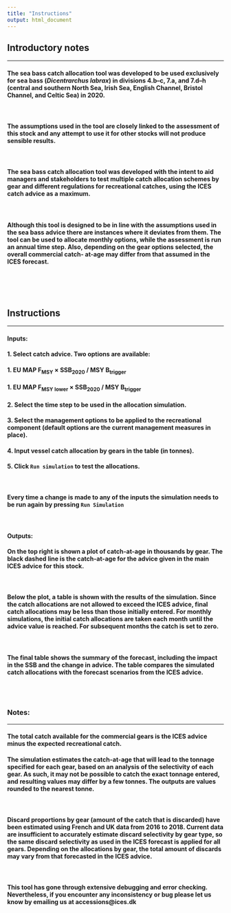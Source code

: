 ```yaml
---
title: "Instructions"
output: html_document
---
```



## Introductory notes  
***


#### The sea bass catch allocation tool was developed to be used **exclusively** for sea bass (*Dicentrarchus labrax*) in divisions 4.b–c, 7.a, and 7.d–h (central and southern North Sea, Irish Sea, English Channel, Bristol Channel, and Celtic Sea) in 2020.  

<br> 

#### The assumptions used in the tool are closely linked to the assessment of this stock and any attempt to use it for other stocks will not produce sensible results.  

<br> 

#### The sea bass catch allocation tool was developed with the intent to aid managers and stakeholders to test multiple catch allocation schemes by gear and different regulations for recreational catches, using the ICES catch advice as a maximum.  

<br> 

#### Although this tool is designed to be in line with the assumptions used in the sea bass advice there are instances where it deviates from them. The tool can be used to allocate monthly options, while the assessment is run an annual time step. Also, depending on the gear options selected, the overall commercial catch- at-age may differ from that assumed in the ICES forecast.  

<br>  
<br>

## Instructions  
***

#### **Inputs:**  



#### 1. Select catch advice. Two options are available:
####    1. EU MAP F<sub>MSY</sub> × SSB<sub>2020</sub> / MSY B<sub>trigger</sub>
####    1. EU MAP F<sub>MSY</sub> <sub>lower</sub> × SSB<sub>2020</sub> / MSY B<sub>trigger</sub>
#### 2. Select the time step to be used in the allocation simulation.
#### 3. Select the management options to be applied to the recreational component (default options are the current management measures in place).
#### 4. Input vessel catch allocation by gears in the table (in tonnes).
#### 5. Click `Run simulation` to test the allocations.

<br> 

#### Every time a change is made to any of the inputs the simulation needs to be run again by pressing `Run Simulation`  

<br> 

#### **Outputs:** 


#### On the top right is shown a plot of catch-at-age in thousands by gear. The black dashed line is the catch-at-age for the advice given in the main ICES advice for this stock.  

<br> 

#### Below the plot, a table is shown with the results of the simulation. Since the catch allocations are not allowed to exceed the ICES advice, final catch allocations may be less than those initially entered. For monthly simulations, the initial catch allocations are taken each month until the advice value is reached. For subsequent months the catch is set to zero.  

<br> 

#### The final table shows the summary of the forecast, including the impact in the SSB and the change in advice. The table compares the simulated catch allocations with the forecast scenarios from the ICES advice.  

<br> 
<br> 

### **Notes:**  
*** 

#### The total catch available for the commercial gears is the ICES advice minus the expected recreational catch.  


#### The simulation estimates the catch-at-age that will lead to the tonnage specified for each gear, based on an analysis of the selectivity of each gear. As such, it may not be possible to catch the exact tonnage entered, and resulting values may differ by a few tonnes. The outputs are values rounded to the nearest tonne. 

<br>

#### Discard proportions by gear (amount of the catch that is discarded) have been estimated using French and UK data from 2016 to 2018. Current data are insufficient to accurately estimate discard selectivity by gear type, so the same discard selectivity as used in the ICES forecast is applied for all gears. Depending on the allocations by gear, the total amount of discards may vary from that forecasted in the ICES advice.  

<br> 

#### This tool has gone through extensive debugging and error checking. Nevertheless, if you encounter any inconsistency or bug please let us know by emailing us at accessions@ices.dk
<br> 
<br> 

